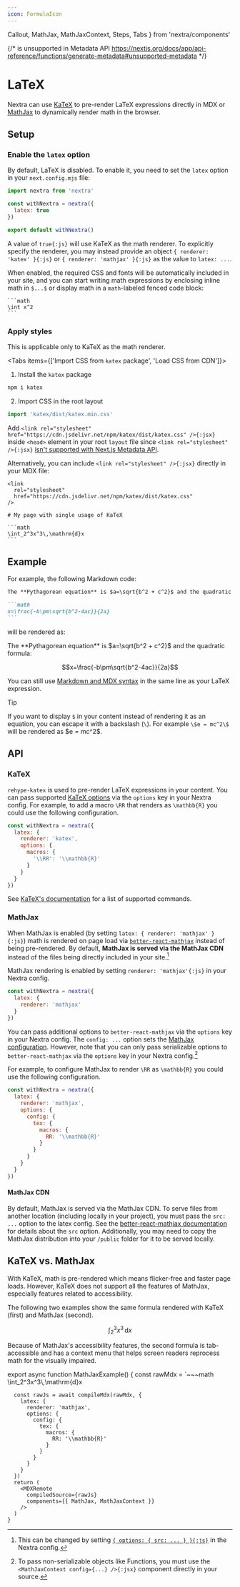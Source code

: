 ```yaml
---
icon: FormulaIcon
---
```


  Callout,
  MathJax,
  MathJaxContext,
  Steps,
  Tabs
} from 'nextra/components'

{/* <link rel="stylesheet"> is unsupported in Metadata API https://nextjs.org/docs/app/api-reference/functions/generate-metadata#unsupported-metadata */}

<link
  rel="stylesheet"
  href="https://cdn.jsdelivr.net/npm/katex/dist/katex.css"
/>

# LaTeX

Nextra can use [KaTeX](https://katex.org) to pre-render LaTeX expressions
directly in MDX or [MathJax](https://mathjax.org) to dynamically render math in
the browser.

## Setup

<Steps>

### Enable the `latex` option

By default, LaTeX is disabled. To enable it, you need to set the `latex` option
in your `next.config.mjs` file:

```js filename="next.config.mjs" {4}
import nextra from 'nextra'

const withNextra = nextra({
  latex: true
})

export default withNextra()
```

A value of `true{:js}` will use KaTeX as the math renderer. To explicitly
specify the renderer, you may instead provide an object
`{ renderer: 'katex' }{:js}` or `{ renderer: 'mathjax' }{:js}` as the value to
`latex: ...`.

When enabled, the required CSS and fonts will be automatically included in your
site, and you can start writing math expressions by enclosing inline math in
`$...$` or display math in a `math`-labeled fenced code block:

````mdx
```math
\int x^2
```
````

### Apply styles

<Callout type="warning">
  This is applicable only to KaTeX as the math renderer.
</Callout>

<Tabs items={['Import CSS from `katex` package', 'Load CSS from CDN']}>
1. Install the `katex` package

```bash npm2yarn
npm i katex
```

2. Import CSS in the root layout

```js filename="app/layout.jsx"
import 'katex/dist/katex.min.css'
```

Add `<link rel="stylesheet" href="https://cdn.jsdelivr.net/npm/katex/dist/katex.css" />{:jsx}`
inside `<head>` element in your root `layout` file since `<link rel="stylesheet" />{:jsx}`
[isn't supported with Next.js Metadata API](https://nextjs.org/docs/app/api-reference/functions/generate-metadata#unsupported-metadata).

Alternatively, you can include `<link rel="stylesheet" />{:jsx}` directly in
your MDX file:

````mdx filename="katex.mdx"
<link
  rel="stylesheet"
  href="https://cdn.jsdelivr.net/npm/katex/dist/katex.css"
/>

# My page with single usage of KaTeX

```math
\int_2^3x^3\,\mathrm{d}x
```
````
</Tabs>
</Steps>

## Example

For example, the following Markdown code:

````md filename="page.md"
The **Pythagorean equation** is $a=\sqrt{b^2 + c^2}$ and the quadratic formula:

```math
x=\frac{-b\pm\sqrt{b^2-4ac}}{2a}
```
````

will be rendered as:

<div className="mt-6 rounded-xl border p-4 nextra-border">
The **Pythagorean equation** is $a=\sqrt{b^2 + c^2}$ and the quadratic formula:

```math
x=\frac{-b\pm\sqrt{b^2-4ac}}{2a}
```

</div>

You can still use [Markdown and MDX syntax](../guide/markdown) in the same line
as your LaTeX expression.

> [!TIP]
>
> If you want to display `$` in your content instead of rendering it as an
> equation, you can escape it with a backslash (`\`). For example `\$e = mc^2\$`
> will be rendered as \$e = mc^2\$.

## API

### KaTeX

`rehype-katex` is used to pre-render LaTeX expressions in your content. You can
pass supported [KaTeX options](https://katex.org/docs/options) via the `options`
key in your Nextra config. For example, to add a macro `\RR` that renders as
`\mathbb{R}` you could use the following configuration.

```js filename="next.config.mjs" {4-8}
const withNextra = nextra({
  latex: {
    renderer: 'katex',
    options: {
      macros: {
        '\\RR': '\\mathbb{R}'
      }
    }
  }
})
```

See [KaTeX's documentation](https://katex.org/docs/supported) for a list of
supported commands.

### MathJax

When MathJax is enabled (by setting `latex: { renderer: 'mathjax' }{:js}`) math
is rendered on page load via
[`better-react-mathjax`](https://github.com/fast-reflexes/better-react-mathjax)
instead of being pre-rendered. By default, **MathJax is served via the MathJax
CDN** instead of the files being directly included in your site.[^1]

[^1]:
    This can be changed by setting
    [`{ options: { src: ... } }{:js}`](https://github.com/fast-reflexes/better-react-mathjax#src-string--undefined)
    in the Nextra config.

MathJax rendering is enabled by setting `renderer: 'mathjax'{:js}` in your
Nextra config.

```js filename="next.config.mjs" {3}
const withNextra = nextra({
  latex: {
    renderer: 'mathjax'
  }
})
```

You can pass additional options to `better-react-mathjax` via the `options` key
in your Nextra config. The `config: ...` option sets the
[MathJax configuration](https://docs.mathjax.org/en/latest/options/index.html).
However, note that you can only pass serializable options to
`better-react-mathjax` via the `options` key in your Nextra config.[^2]

[^2]:
    To pass non-serializable objects like Functions, you must use the
    `<MathJaxContext config={...} />{:jsx}` component directly in your source.

For example, to configure MathJax to render `\RR` as `\mathbb{R}` you could use
the following configuration.

```js filename="next.config.mjs" {4-12}
const withNextra = nextra({
  latex: {
    renderer: 'mathjax',
    options: {
      config: {
        tex: {
          macros: {
            RR: '\\mathbb{R}'
          }
        }
      }
    }
  }
})
```

#### MathJax CDN

By default, MathJax is served via the MathJax CDN. To serve files from another
location (including locally in your project), you must pass the `src: ...`
option to the latex config. See the
[better-react-mathjax documentation](https://github.com/fast-reflexes/better-react-mathjax#src-string--undefined)
for details about the `src` option. Additionally, you may need to copy the
MathJax distribution into your `/public` folder for it to be served locally.

## KaTeX vs. MathJax

With KaTeX, math is pre-rendered which means flicker-free and faster page loads.
However, KaTeX does not support all the features of MathJax, especially features
related to accessibility.

The following two examples show the same formula rendered with KaTeX (first) and
MathJax (second).

```math
\int_2^3x^3\,\mathrm{d}x
```

<MathJaxExample />

Because of MathJax's accessibility features, the second formula is
tab-accessible and has a context menu that helps screen readers reprocess math
for the visually impaired.

export async function MathJaxExample() {
  const rawMdx = `~~~math
\\int_2^3x^3\\,\\mathrm{d}x
~~~`
  const rawJs = await compileMdx(rawMdx, {
    latex: {
      renderer: 'mathjax',
      options: {
        config: {
          tex: {
            macros: {
              RR: '\\mathbb{R}'
            }
          }
        }
      }
    }
  })
  return (
    <MDXRemote
      compiledSource={rawJs}
      components={{ MathJax, MathJaxContext }}
    />
  )
}
